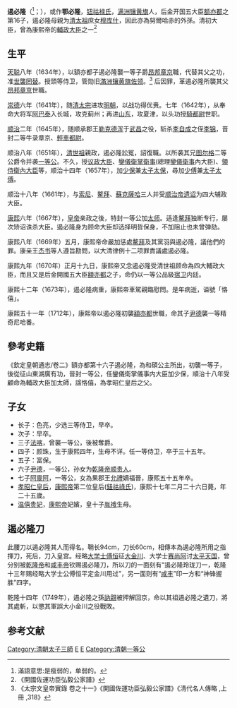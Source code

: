 {{Manchu name|[[钮祜禄氏|钮祜禄]]}}
{{明清人物信息框
| 姓名 =
| 原名 =遏必隆（[[File:Ebilun.png|25px]]）
| 圖片名稱=
| 圖片大小 =
| 圖片說明 =
| 最高職務 =一等公加太师
| 屆數 =
| 國家 =大清
| 前任 =
| 繼任 =
| 爵位 = 一等公
| 籍貫 =
| 族裔 = [[滿族|滿族]]
| 旗籍 =[[满洲|满洲]][[镶黄旗|镶黄旗]]
| 府邸 =
| 世系 =[[钮祜禄氏|钮祜禄氏]]
| 字號 = 
| 諡號 =恪僖
| 出生日期 =？
| 出生地點 =
| 逝世日期 =1673年
| 逝世地點 =
| 墓葬 =
| 配偶 =
| 親屬 =父：[[额亦都|额亦都]]<br />母：[[穆库什|穆库什]]
| 出身 = 
| 經歷 = 
| 著作 =
}}
'''遏必隆'''（{{lang-mnc|ᡝᠪᡳᠯᡠᠨ|z=Ebilun}}<ref>滿語意思:是瘦弱的，单弱的。</ref>；{{bd|？||1673年||catIdx=E}}），或作'''鄂必隆'''，[[钮祜禄氏|钮祜禄氏]]，[[满洲|满洲]][[镶黄旗|镶黄旗]]人，后金开国五大臣[[额亦都|额亦都]]之第16子，遏必隆母親为[[努尔哈赤|清太祖]]庶女[[穆库什|穆库什]]，因此亦為努爾哈赤的外孫。清初大臣，曾為康熙帝的[[輔政大臣|輔政大臣]]之一<ref>《開國佐運功臣弘毅公家譜》</ref>

== 生平 ==

[[天聪|天聪]]八年（1634年），以額亦都子遏必隆襲一等子爵[[昂邦章京|昂邦章京]]職，代替其父之功，准[[世襲罔替|世襲罔替]]。授頭等侍卫，管勋旧[[滿洲镶黄旗|滿洲镶黄旗]][[佐领|佐领]]。<ref>《太宗文皇帝實錄 卷之十一》《開國佐運功臣弘毅公家譜》《清代名人傳略 ,上冊 ,318》</ref>
后因罪，革遏必隆所襲其父[[昂邦章京|昂邦章京]]世職。

[[崇德|崇德]]六年（1641年），随[[清太宗|清太宗]]进攻[[明朝|明朝]]，以战功得优赉。七年（1642年），从奉命大将军[[阿巴泰|阿巴泰]]入长城，攻克蓟州；再进[[山东|山东]]，攻夏津，以头功授[[騎都尉|騎都尉]]世职。

[[顺治|顺治]]二年（1645年），随顺承郡王[[勒克德浑|勒克德浑]]于[[武昌区|武昌]]之役，斩杀[[李自成|李自成]]之侄[[李锦|李锦]]，晋封二等牛录章京、[[輕車都尉|輕車都尉]]。

顺治八年（1651年），[[清世祖|清世祖]]親政，遏必隆訟冤，詔復職。以所袭其兄[[图尔格|图尔格]]二等公爵令并袭[[一等公|一等公]]。不久，授[[议政大臣|议政大臣]]、[[鑾儀衛掌衛事|鑾儀衛掌衛事]](總理[[鑾儀衛事|鑾儀衛事]]內大臣)、[[領侍衛內大臣|領侍衛內大臣]]等，顺治十四年（1657年），加[[少保|少保]]兼[[太子太保|太子太保]]，尋加[[三少|少傅]]兼[[东宫三师|太子太傅]]。

顺治十八年（1661年），与[[索尼_(清朝)|索尼]]、[[鳌拜|鳌拜]]、[[蘇克薩哈|蘇克薩哈]]三人并受[[顺治帝|顺治帝]][[遺囑|遗诏]]为四大辅政大臣。

[[康熙|康熙]]六年（1667年），[[康熙帝|皇帝]]亲政之後，特封一等公加[[太师|太师]]。适逢[[鳌拜|鳌拜]]独断专行，屡次矫诏诛杀大臣。遏必隆身为顾命大臣却选择明哲保身，不加阻止也未曾弹劾。

康熙八年（1669年）五月，康熙帝命嚴加惩處[[鳌拜|鳌拜]]及其黨羽與遏必隆，議他們的罪。康亲王[[傑書|杰书]]等人遵旨勘問，以大清律例十二项罪責議處遏必隆。

康熙九年（1670年）正月十九日，康熙帝又念遏必隆受清世祖顾命為四大輔政大臣，而且又是后金開國五大臣[[額亦都|額亦都]]之子，命仍以一等公品級[[宿卫|宿卫]]内廷。

康熙十二年（1673年），遏必隆病重，康熙帝車駕親臨慰問。是年病逝，谥號「恪僖」。

康熙五十一年（1712年），康熙帝以遏必隆初襲[[額亦都|額亦都]]世職，命其子[[尹德|尹德]]襲一等精奇尼哈番。

== 參考史籍 ==
《欽定皇朝通志/卷二》額亦都第十六子遏必隆，為和碩公主所出，初襲一等子，後從征山東湖廣有功，晉封一等公，任鑾儀衛掌儀事内大臣加少保，順治十八年受顧命為輔政大臣加太師，諡恪僖，為孝昭仁皇后之父。

==子女==
*长子：色亮，少选三等侍卫，早卒。
*次子：早卒。
*三子[[法喀|法喀]]，曾襲一等公，後被奪爵。
*四子：颜珠，生于康熙四年，生母不详。任一等侍卫，卒于三十五年。
*五子：富保。
*六子[[尹德|尹德]]，一等公，孙女为[[乾隆帝|乾隆帝]][[顺贵人|顺贵人]]。
*七子[[阿靈阿_(鈕祜祿氏)|阿靈阿]]，一等公，女為果郡王[[允禮|允禮]]嫡福晉，康熙五十五年卒。
*[[孝昭仁皇后|孝昭仁皇后]]，[[康熙帝|康熙帝]]第二位皇后([[鈕祜祿氏|鈕祜祿氏]])，康熙十七年二月二十六日薨，年二十五歲。
*[[温僖贵妃|温僖贵妃]]，[[康熙帝|康熙帝]]妃嬪，皇十子[[胤䄉|胤䄉]]生母。

== 遏必隆刀 ==
此腰刀以遏必隆其人而得名。鞘长94cm，刀长60cm，相傳本為遏必隆所用之指揮刀，死后，刀入皇宫。经略[[大学士|大学士]][[傅恒|傅恒]]征[[大金川之戰|大金川]]、大学士[[赛尚阿|赛尚阿]]讨[[太平天国|太平天国]]，曾分别被[[乾隆帝|乾隆帝]]和[[咸丰帝|咸丰帝]]钦赐遏必隆刀，所以刀的一面刻有“遏必隆玲珑刀一，乾隆十三年赐经略大学士公傅恒平定金川用过”，另一面则有“[[咸丰_(年号)|咸丰]]”印一方和“神锋握胜”四字。

乾隆十四年（1749年），遏必隆之孫[[訥親|訥親]]被押解回京，命以其祖遏必隆之遺刀，將其處斬，以懲其軍誤大小金川之役戰敗。

== 参考文献 ==
{{reflist}}

{{康熙初年四大辅臣}}

[[Category:清朝太子三師|Category:清朝太子三師]]
[[Category:钮祜禄氏|E]]
[[Category:鑲黃旗滿洲人|E]]
[[Category:清朝一等公|Category:清朝一等公]]